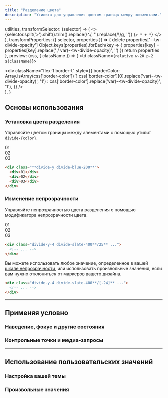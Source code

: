 ```yaml
---
title: "Разделение цвета"
description: "Утилиты для управления цветом границы между элементами."
---
```



  utilities,
  transformSelector: (selector) => (
    <>
      {selector.split('>').shift().trim().replace(/^\./, '').replace(/\\/g, '')} <span className="ml-1 text-purple-300">{`> * + *`}</span>
    </>
  ),
  transformProperties: ({ selector, properties }) => {
    delete properties['--tw-divide-opacity']
    Object.keys(properties).forEach(key => {
      properties[key] = properties[key].replace(' / var(--tw-divide-opacity)', '')
    })
    return properties
  },
  preview: (css, { className }) => (
    <td className={`relative w-20 p-2 ${className}`}>
      <div className="absolute inset-0 flex flex-col m-2">
        <div className="flex-1" />
        <div
          className="flex-1 border-t"
          style={{
            borderColor: Array.isArray(css['border-color'])
              ? css['border-color'][0].replace('var(--tw-divide-opacity)', '1')
              : css['border-color'].replace('var(--tw-divide-opacity)', '1'),
          }}
        />
      </div>
    </td>
  ),
}

## Основы использования

### Установка цвета разделения

Управляйте цветом границы между элементами с помощью утилит `divide-{color}`.

<Example p="none">
  <div class="grid grid-cols-1 divide-y divide-blue-200 font-mono text-white text-sm text-center font-bold leading-6 shadow-lg overflow-hidden max-w-sm mx-auto">
    <div class="p-4 text-blue-500 bg-white">01</div>
    <div class="p-4 text-blue-500 bg-white">02</div>
    <div class="p-4 text-blue-500 bg-white">03</div>
  </div>
</Example>

```html
<div class="**divide-y divide-blue-200**">
  <div>01</div>
  <div>02</div>
  <div>03</div>
</div>
```

### Изменение непрозрачности

Управляйте непрозрачностью цвета разделения с помощью модификатора непрозрачности цвета.

<Example p="none">
  <div class="grid grid-cols-1 divide-y-4 divide-slate-400/25 font-mono text-white text-sm text-center font-bold leading-6 shadow-lg overflow-hidden max-w-sm mx-auto">
    <div class="p-4 text-slate-400 bg-white">01</div>
    <div class="p-4 text-slate-400 bg-white">02</div>
    <div class="p-4 text-slate-400 bg-white">03</div>
  </div>
</Example>

```html
<div class="divide-y-4 divide-slate-400**/25** ...">
  <!-- ... -->
</div>
```

Вы можете использовать любое значение, определенное в вашей [шкале непрозрачности](/docs/opacity), или использовать произвольные значения, если вам нужно отклониться от маркеров вашего дизайна.

```html
<div class="divide-y-4 divide-slate-400**/[.24]** ...">
  <!-- ... -->
</div>
```

---

## <Heading ignore>Применяя условно</Heading>

### <Heading ignore>Наведение, фокус и другие состояния</Heading>

<HoverFocusAndOtherStates defaultClass="divide-y divide-teal-400" featuredClass="divide-pink-400" />

### <Heading ignore>Контрольные точки и медиа-запросы</Heading>

<BreakpointsAndMediaQueries defaultClass="divide-y divide-teal-400" featuredClass="divide-pink-400" />

---

## Использование пользовательских значений

### Настройка вашей темы

<CustomizePluginColors name="divide" configKey="divideColor" />

### Произвольные значения

<ArbitraryValues property="divide-{color}" featuredClass="divide-[#243c5a]" />
